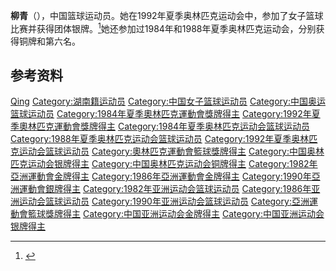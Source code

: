 {{Otheruses|柳青}}
{{Infobox sportsperson
| name           = 柳青
|show-medals=yes
|medaltemplates={{MedalSport | 女子[[篮球|篮球]]}}
{{MedalCountry | {{CHN}} }}
{{MedalCompetition|[[奥林匹克运动会|奥林匹克运动会]]}}
{{MedalSilver | [[1992年夏季奥林匹克运动会|1992年 巴塞罗那]] |[[1992年夏季奥林匹克运动会篮球比赛|女子篮球]]}}
}}

'''柳青'''（{{bd|1964年|8月6日|}}），中国篮球运动员。她在1992年夏季奥林匹克运动会中，参加了女子篮球比赛并获得团体银牌。<ref name=sref>{{cite web|url=http://www.sports-reference.com/olympics/athletes/li/liu-qing-1.html|accessdate=23 May 2012|title=Liu Qing|archive-url=https://web.archive.org/web/20121215045547/http://www.sports-reference.com/olympics/athletes/li/liu-qing-1.html|archive-date=2012-12-15|dead-url=yes}}</ref>她还参加过1984年和1988年夏季奥林匹克运动会，分别获得铜牌和第六名。

==参考资料==
{{Reflist}}

{{1983年女篮世锦赛中国队阵容}}
{{1984年夏季奥运会中国女子篮球阵容}}
{{1986年女篮世锦赛中国队阵容}}
{{1988年夏季奥运会中国女子篮球阵容}}
{{1990年女篮世锦赛中国队阵容}}
{{1992年夏季奥运会中国女子篮球阵容}}

{{Authority control}}
{{DEFAULTSORT:Liu Qing}}
[[Category:柳姓|Qing]]
[[Category:湖南籍运动员|Category:湖南籍运动员]]
[[Category:中国女子篮球运动员|Category:中国女子篮球运动员]]
[[Category:中国奥运篮球运动员|Category:中国奥运篮球运动员]]
[[Category:1984年夏季奧林匹克運動會獎牌得主|Category:1984年夏季奧林匹克運動會獎牌得主]]
[[Category:1992年夏季奧林匹克運動會獎牌得主|Category:1992年夏季奧林匹克運動會獎牌得主]]
[[Category:1984年夏季奥林匹克运动会篮球运动员|Category:1984年夏季奥林匹克运动会篮球运动员]]
[[Category:1988年夏季奥林匹克运动会篮球运动员|Category:1988年夏季奥林匹克运动会篮球运动员]]
[[Category:1992年夏季奥林匹克运动会篮球运动员|Category:1992年夏季奥林匹克运动会篮球运动员]]
[[Category:奧林匹克運動會籃球獎牌得主|Category:奧林匹克運動會籃球獎牌得主]]
[[Category:中国奥林匹克运动会银牌得主|Category:中国奥林匹克运动会银牌得主]]
[[Category:中国奥林匹克运动会铜牌得主|Category:中国奥林匹克运动会铜牌得主]]
[[Category:1982年亞洲運動會金牌得主|Category:1982年亞洲運動會金牌得主]]
[[Category:1986年亞洲運動會金牌得主|Category:1986年亞洲運動會金牌得主]]
[[Category:1990年亞洲運動會銀牌得主|Category:1990年亞洲運動會銀牌得主]]
[[Category:1982年亚洲运动会篮球运动员|Category:1982年亚洲运动会篮球运动员]]
[[Category:1986年亚洲运动会篮球运动员|Category:1986年亚洲运动会篮球运动员]]
[[Category:1990年亚洲运动会篮球运动员|Category:1990年亚洲运动会篮球运动员]]
[[Category:亞洲運動會籃球獎牌得主|Category:亞洲運動會籃球獎牌得主]]
[[Category:中国亚洲运动会金牌得主|Category:中国亚洲运动会金牌得主]]
[[Category:中国亚洲运动会银牌得主|Category:中国亚洲运动会银牌得主]]